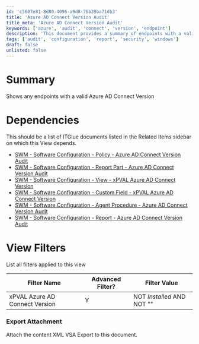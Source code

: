 ```yaml
---
id: 'c5607e81-8d80-4096-a9d8-76b39ba71db3'
title: 'Azure AD Connect Version Audit'
title_meta: 'Azure AD Connect Version Audit'
keywords: ['azure', 'audit', 'connect', 'version', 'endpoint']
description: 'This document provides a summary of endpoints with a valid Azure AD Connect Version and outlines dependencies, view filters, and export attachment details for auditing purposes.'
tags: ['audit', 'configuration', 'report', 'security', 'windows']
draft: false
unlisted: false
---
```

# Summary

Shows any endpoints with a valid Azure AD Connect Version

# Dependencies

This should be a list of ITGlue documents listed in the Related Items sidebar on which this View depends.

- [SWM - Software Configuration - Policy - Azure AD Connect Version Audit](https://proval.itglue.com/DOC-5078775-9853853)
- [SWM - Software Configuration - Report Part - Azure AD Connect Version Audit](https://proval.itglue.com/DOC-5078775-9853854)
- [SWM - Software Configuration - View - xPVAL Azure AD Connect Version](https://proval.itglue.com/DOC-5078775-9853845)
- [SWM - Software Configuration - Custom Field - xPVAL Azure AD Connect Version](https://proval.itglue.com/DOC-5078775-9853852)
- [SWM - Software Configuration - Agent Procedure - Azure AD Connect Version Audit](https://proval.itglue.com/DOC-5078775-9853848)
- [SWM - Software Configuration - Report - Azure AD Connect Version Audit](https://proval.itglue.com/5078775/docs/9853843)

# View Filters

List all filters applied to this view

| Filter Name                          | Advanced Filter? | Filter Value                  |
|--------------------------------------|------------------|-------------------------------|
| xPVAL Azure AD Connect Version       | Y                | NOT *Installed* AND NOT ""    |

### Export Attachment

Attach the content XML VSA Export to this document.












